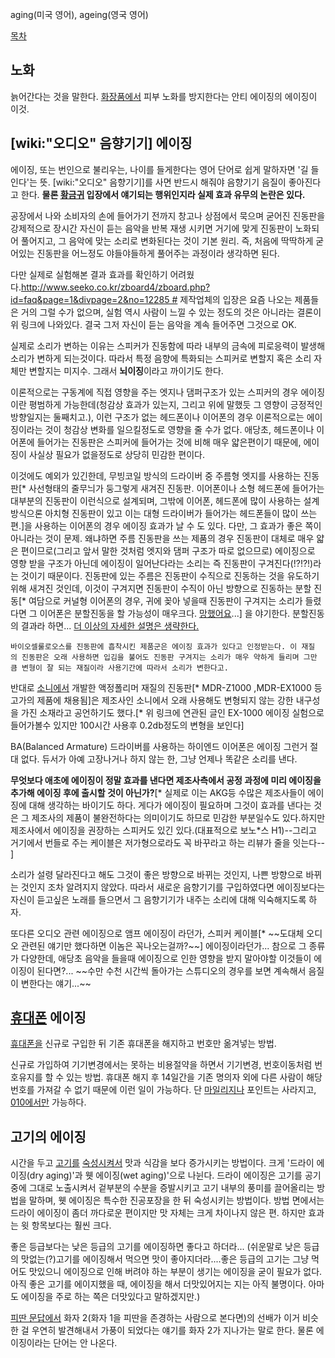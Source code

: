 aging(미국 영어), ageing(영국 영어)

[[목차]]
== 노화 ==
늙어간다는 것을 말한다.
[[화장품]]에서 피부 노화를 방지한다는 안티 에이징의 에이징이 이것.

== [wiki:"오디오" 음향기기] 에이징 ==
에이징, 또는 번인으로 불리우는, 나이를 들게한다는 영어 단어로 쉽게 말하자면 '길 들인다'는 뜻. [wiki:"오디오" 음향기기]를 사면 반드시 해줘야 음향기기 음질이 좋아진다고 한다. '''물론 [[황금귀]] 입장에서 얘기되는 행위인지라 실제 효과 유무의 논란은 있다.'''

공장에서 나와 소비자의 손에 들어가기 전까지 창고나 상점에서 묵으며 굳어진 진동판을 강제적으로 장시간 자신이 듣는 음악을 반복 재생 시키면 거기에 맞게 진동판이 노화되어 풀어지고, 그 음악에 맞는 소리로 변화된다는 것이 기본 원리. 
즉, 처음에 딱딱하게 굳어있는 진동판을 어느정도 야들야들하게 풀어주는 과정이라 생각하면 된다.

다만 실제로 실험해본 결과 효과를 확인하기 어려웠다.[[http://www.seeko.co.kr/zboard4/zboard.php?id=faq&page=1&divpage=2&no=12285 #]] 제작업체의 입장은 요즘 나오는 제품들은 거의 그럴 수가 없으며, 실험 역시 사람이 느낄 수 있는 정도의 것은 아니라는 결론이 위 링크에 나와있다. 
결국 그저 자신이 듣는 음악을 계속 들어주면 그것으로 OK. 

실제로 소리가 변하는 이유는 스피커가 진동함에 따라 내부의 금속에 피로응력이 발생해 소리가 변하게 되는것이다. 따라서 특정 음향에 특화되는 스피커로 변할지 혹은 소리 자체만 변할지는 미지수. 그래서 '''뇌이징'''이라고 까이기도 한다.


이론적으로는 구동계에 직접 영향을 주는 엣지나 댐퍼구조가 있는 스피커의 경우 에이징이란 평범하게 가능한데(청감상 효과가 있는지, 그리고 위에 말했듯 그 영향이 긍정적인 방향일지는 둘째치고.), 이런 구조가 없는 헤드폰이나 이어폰의 경우 이론적으로는 에이징이라는 것이 청감상 변화를 일으킬정도로 영향을 줄 수가 없다. 애당초, 헤드폰이나 이어폰에 들어가는 진동판은 스피커에 들어가는 것에 비해 매우 얇은편이기 때문에, 에이징이 사실상 필요가 없을정도로 상당히 민감한 편이다.

이것에도 예외가 있긴한데, 무빙코일 방식의 드라이버 중 주름형 엣지를 사용하는 진동판[* 사선형태의 줄무늬가 둥그렇게 새겨진 진동판. 이어폰이나 소형 헤드폰에 들어가는 대부분의 진동판이 이런식으로 설계되며, 그밖에 이어폰, 헤드폰에 많이 사용하는 설계방식으론 아치형 진동판이 있고 이는 대형 드라이버가 들어가는 헤드폰들이 많이 쓰는편.]을 사용하는 이어폰의 경우 에이징 효과가 날 수 도 있다. 다만, 그 효과가 좋은 쪽이 아니라는 것이 문제. 왜냐하면 주름 진동판을 쓰는 제품의 경우 진동판이 대체로 매우 얇은 편이므로(그리고 앞서 말한 것처럼 엣지와 댐퍼 구조가 따로 없으므로) 에이징으로 영향 받을 구조가 아닌데 에이징이 일어난다라는 소리는 즉 진동판이 구겨진다(!?!?!)라는 것이기 때문이다. 진동판에 있는 주름은 진동판이 수직으로 진동하는 것을 유도하기 위해 새겨진 것인데, 이것이 구겨지면 진동판이 수직이 아닌 방향으로 진동하는 분할 진동[* 여담으로 커널형 이어폰의 경우, 귀에 꽂아 넣을때 진동판이 구겨지는 소리가 들렸다면 그 이어폰은 분할진동을 할 가능성이 매우크다. [[망했어요]]...] 을 야기한다. 분할진동의 결과라 하면... [[더 이상의 자세한 설명은 생략한다.]] 



 바이오셀룰로오스를 진동판에 흡착시킨 제품군은 에이징 효과가 있다고 인정받는다. 이 재질의 진동판은 오래 사용하면 입김을 불어도 진동판 구겨지는 소리가 매우 약하게 들리며 그만큼 변형이 잘 되는 재질이라 사용기간에 따라서 소리가 변한다고.

반대로 [[소니]]에서 개발한 액정폴리머 재질의 진동판[* MDR-Z1000 ,MDR-EX1000 등 고가의 제품에 채용됨]은 제조사인 소니에서 오래 사용해도 변형되지 않는 강한 내구성을 가진 소재라고 공언하기도 했다.[* 위 링크에 연관된 글인 EX-1000 에이징 실험으로 들어가볼수 있지만 100시간 사용후 0.2db정도의 변형을 보인다]

BA(Balanced Armature) 드라이버를 사용하는 하이엔드 이어폰은 에이징 그런거 절대 없다. 듀서가 아예 고장나거나 하지 않는 한, 그냥 언제나 똑같은 소리를 낸다.


'''무엇보다 애초에 에이징이 정말 효과를 낸다면 제조사측에서 공정 과정에 미리 에이징을 추가해 에이징 후에 출시할 것이 아닌가?'''[* 실제로 이는 AKG등 수많은 제조사들이 에이징에 대해 생각하는 바이기도 하다. 게다가 에이징이 필요하며 그것이 효과를 낸다는 것은 그 제조사의 제품이 불완전하다는 의미이기도 하므로 민감한 부분일수도 있다.하지만 제조사에서 에이징을 권장하는 스피커도 있긴 있다.(대표적으로 보노*스 H1)--그리고 거기에서 번들로 주는 케이블은 저가형으로라도 꼭 바꾸라고 하는 리뷰가 줄을 잇는다-- ]

소리가 설령 달라진다고 해도 그것이 좋은 방향으로 바뀌는 것인지, 나쁜 방향으로 바뀌는 것인지 조차 알려지지 않았다. 따라서 새로운 음향기기를 구입하였다면 에이징보다는 자신이 듣고싶은 노래를 들으면서 그 음향기기가 내주는 소리에 대해 익숙해지도록 하자.

또다른 오디오 관련 에이징으로 앰프 에이징이 라던가, 스피커 케이블[* ~~도대체 오디오 관련된 얘기만 했다하면 이놈은 꼭나오는걸까?~~] 에이징이라던가... 참으로 그 종류가 다양한데, 애당초 음악을 들을때 에이징으로 인한 영향을 받지 말아야할 이것들이 에이징이 된다면?... ~~수만 수천 시간씩 돌아가는 스튜디오의 경우를 보면 계속해서 음질이 변한다는 얘기...~~
== [[휴대폰]] 에이징 ==
[[휴대폰]]을 신규로 구입한 뒤 기존 휴대폰을 해지하고 번호만 옮겨넣는 방법.

신규로 가입하여 기기변경에서는 못하는 비용절약을 하면서 기기변경, 번호이동처럼 번호유지를 할 수 있는 방법. 휴대폰 해지 후 14일간을 기존 명의자 외에 다른 사람이 해당 번호를 가져갈 수 없기 때문에 이런 일이 가능하다. 단 [[마일리지]]나 포인트는 사라지고, [[010]]에서만 가능하다.

== 고기의 에이징 ==
시간을 두고 [[고기]]를 [[숙성]]시켜서 맛과 식감을 보다 증가시키는 방법이다. 크게 '드라이 에이징(dry aging)'과 웻 에이징(wet aging)'으로 나뉜다. 드라이 에이징은 고기를 공기 중에 그대로 노출시켜서 겉부분의 수분을 증발시키고 고기 내부의 풍미를 끌어올리는 방법을 말하며, 웻 에이징은 특수한 진공포장을 한 뒤 숙성시키는 방법이다. 방법 면에서는 드라이 에이징이 좀더 까다로운 편이지만 맛 자체는 크게 차이나지 않은 편. 하지만 효과는 윗 항목보다는 훨씬 크다.

좋은 등급보다는 낮은 등급의 고기를 에이징하면 좋다고 하더라... (쉬운말로 낮은 등급의 맛없는(?)고기를 에이징해서 먹으면 맛이 좋아지더라....좋은 등급의 고기는 그냥 먹어도 맛있으니 에이징으로 인해 버려야 하는 부분이 생기는 에이징을 굳이 필요가 없다. 아직 좋은 고기를 에이지했을 때, 에이징을 해서 더맛있어지는 지는 아직 불명이다. 아마도 에이징을 주로 하는 쪽은 더맛있다고 말하겠지만.)

[[피딴 문답]]에서 화자 2(화자 1을 피딴을 존경하는 사람으로 본다면)의 선배가 이거 비슷한 걸 우연히 발견해내서 가풍이 되었다는 얘기를 화자 2가 지나가는 말로 한다. 물론 에이징이라는 단어는 안 나온다.
